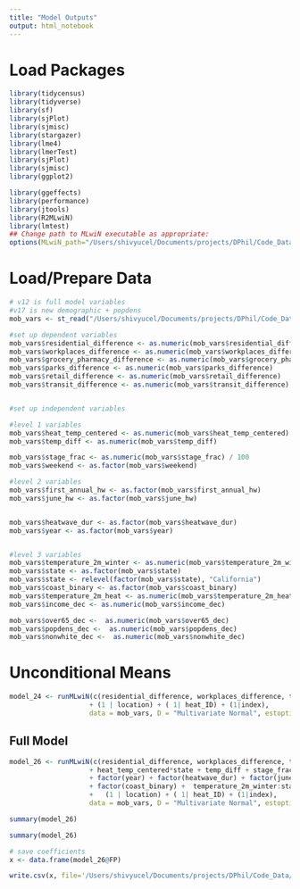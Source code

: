 ```yaml
---
title: "Model Outputs"
output: html_notebook
---
```

# Load Packages
```r
library(tidycensus)
library(tidyverse)
library(sf)
library(sjPlot)
library(sjmisc)
library(stargazer)
library(lme4)
library(lmerTest)
library(sjPlot)
library(sjmisc)
library(ggplot2)

library(ggeffects)
library(performance)
library(jtools)
library(R2MLwiN)
library(lmtest)
## Change path to MLwiN executable as appropriate:
options(MLwiN_path="/Users/shivyucel/Documents/projects/DPhil/Code_Data/mlwin/mlnscript")
```


# Load/Prepare Data

```r
# v12 is full model variables
#v17 is new demographic + popdens
mob_vars <- st_read("/Users/shivyucel/Documents/projects/DPhil/Code_Data/data/mobility_heat/final_multivariate_clean_90.csv")

#set up dependent variables
mob_vars$residential_difference <- as.numeric(mob_vars$residential_difference)
mob_vars$workplaces_difference <- as.numeric(mob_vars$workplaces_difference)
mob_vars$grocery_pharmacy_difference <- as.numeric(mob_vars$grocery_pharmacy_difference)
mob_vars$parks_difference <- as.numeric(mob_vars$parks_difference)
mob_vars$retail_difference <- as.numeric(mob_vars$retail_difference)
mob_vars$transit_difference <- as.numeric(mob_vars$transit_difference)


#set up independent variables

#level 1 variables
mob_vars$heat_temp_centered <- as.numeric(mob_vars$heat_temp_centered)
mob_vars$temp_diff <- as.numeric(mob_vars$temp_diff)

mob_vars$stage_frac <- as.numeric(mob_vars$stage_frac) / 100
mob_vars$weekend <- as.factor(mob_vars$weekend)

#level 2 variables
mob_vars$first_annual_hw <- as.factor(mob_vars$first_annual_hw)
mob_vars$june_hw <- as.factor(mob_vars$june_hw)


mob_vars$heatwave_dur <- as.factor(mob_vars$heatwave_dur)
mob_vars$year <- as.factor(mob_vars$year)


#level 3 variables
mob_vars$temperature_2m_winter <- as.numeric(mob_vars$temperature_2m_winter) - 4
mob_vars$state <- as.factor(mob_vars$state)
mob_vars$state <- relevel(factor(mob_vars$state), "California")
mob_vars$coast_binary <- as.factor(mob_vars$coast_binary)
mob_vars$temperature_2m_heat <- as.numeric(mob_vars$temperature_2m_heat)
mob_vars$income_dec <- as.numeric(mob_vars$income_dec)

mob_vars$over65_dec <-  as.numeric(mob_vars$over65_dec)
mob_vars$popdens_dec <-  as.numeric(mob_vars$popdens_dec)
mob_vars$nonwhite_dec <-  as.numeric(mob_vars$nonwhite_dec)
```

# Unconditional Means

```r
model_24 <- runMLwiN(c(residential_difference, workplaces_difference, transit_difference, grocery_pharmacy_difference, retail_difference, parks_difference) ~ 1 +
                    + (1 | location) + ( 1| heat_ID) + (1|index),
                    data = mob_vars, D = "Multivariate Normal", estoptions = list(sort.ignore=TRUE, resi.store=TRUE) )
```




## Full Model


```r

model_26 <- runMLwiN(c(residential_difference, workplaces_difference, transit_difference, grocery_pharmacy_difference, retail_difference, parks_difference) ~ 1 
                    + heat_temp_centered*state + temp_diff + stage_frac  + weekend 
                    + factor(year) + factor(heatwave_dur) + factor(june_hw)
                    + factor(coast_binary) +  temperature_2m_winter:state + popdens_dec + income_dec + over65_dec + nonwhite_dec 
                    +   (1 | location) + ( 1| heat_ID) + (1|index), 
                    data = mob_vars, D = "Multivariate Normal", estoptions = list(sort.force=TRUE, resi.store=TRUE, maxiter = 30))

```
```r

summary(model_26)

```


```r
summary(model_26)

```


```r
# save coefficients
x <- data.frame(model_26@FP)

write.csv(x, file='/Users/shivyucel/Documents/projects/DPhil/Code_Data/data/regression/params_final_3SD_v4.csv')
```



